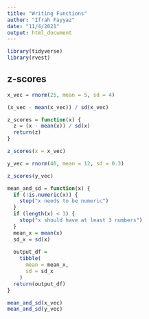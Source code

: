 ```yaml
---
title: "Writing Functions"
author: "Ifrah Fayyaz"
date: "11/4/2021"
output: html_document
---
```


```r
library(tidyverse)
library(rvest)
```

## z-scores

```r
x_vec = rnorm(25, mean = 5, sd = 4)

(x_vec - mean(x_vec)) / sd(x_vec)

z_scores = function(x) {
  z = (x - mean(x)) / sd(x)
  return(z)
}

z_scores(x = x_vec)

y_vec = rnorm(40, mean = 12, sd = 0.3)

z_scores(y_vec)
```



```r

mean_and_sd = function(x) {
  if (!is.numeric(x)) {
    stop("x needs to be numeric")
  }
  if (length(x) < 3) {
    stop("x should have at least 3 numbers")
  }
  mean_x = mean(x)
  sd_x = sd(x)
  
  output_df = 
    tibble(
      mean = mean_x,
      sd = sd_x
    )
  return(output_df)
}

mean_and_sd(x_vec)
mean_and_sd(y_vec)

```



```r

```

```r

```

```r

```

```r

```

```r

```

```r

```

```r

```

```r

```

```r

```

```r

```

```r

```
